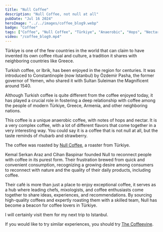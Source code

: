 ```yaml
---
title: "Null Coffee"
description: "Null Coffee, not null at all"
pubDate: "Jul 16 2024"
heroImage: "../../images/coffee_blog9.webp"
badge: "Coffee"
tags: ["Coffee", "Null Coffee", "Türkiye", "Anaerobic", "Hops", "Nectar", "Complex"]
video: "/coffee_blog9.mp4"
---
```


Türkiye is one of the few countries in the world that can claim to have invented its own coffee ritual and culture, a tradition it shares with neighboring countries like Greece.

Turkish coffee, or Ibrik, has been enjoyed in the region for centuries. It was introduced to Constantinople (now Istanbul) by Özdemir Pasha, the former governor of Yemen, who shared it with Sultan Suleiman the Magnificent around 1540.

Although Turkish coffee is quite different from the coffee enjoyed today, it has played a crucial role in fostering a deep relationship with coffee among the people of modern Türkiye, Greece, Armenia, and other neighboring nations.

This coffee is a unique anaerobic coffee, with notes of hops and nectar. It is a very complex coffee, with a lot of different flavors that come together in a very interesting way.
You could say it is a coffee that is not null at all, but the taste reminds of rhubarb and strawberry.

The coffee was roasted by [Null Coffee](https://null.coffee), a roaster from Türkiye.

Kemal Serkan Araz and Cihan Baspinar founded Null to reconnect people with coffee in its purest form.
Their frustration brewed from quick and convenient consumption, recognizing a growing desire among consumers to reconnect with nature and the quality of their daily products, including coffee.

Their café is more than just a place to enjoy exceptional coffee, it serves as a hub where leading chefs, mixologists, and coffee enthusiasts come together to share ideas, experiences, and recommendations. By sourcing high-quality coffees and expertly roasting them with a skilled team, Null has become a beacon for coffee lovers in Türkiye.

I will certainly visit them for my next trip to Istanbul.

If you would like to try similar experiences, you should try [The Coffeevine](https://thecoffeevine.com/).
